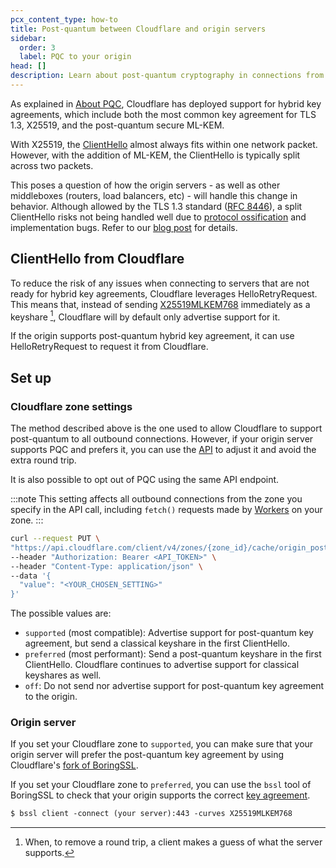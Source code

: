 ```yaml
---
pcx_content_type: how-to
title: Post-quantum between Cloudflare and origin servers
sidebar:
  order: 3
  label: PQC to your origin
head: []
description: Learn about post-quantum cryptography in connections from Cloudflare to your origin servers.
---
```


As explained in [About PQC](/ssl/post-quantum-cryptography/), Cloudflare has deployed support for hybrid key agreements, which include both the most common key agreement for TLS 1.3, X25519, and the post-quantum secure ML-KEM.

With X25519, the [ClientHello](https://www.cloudflare.com/learning/ssl/what-happens-in-a-tls-handshake/) almost always fits within one network packet. However, with the addition of ML-KEM, the ClientHello is typically split across two packets.

This poses a question of how the origin servers - as well as other middleboxes (routers, load balancers, etc) - will handle this change in behavior. Although allowed by the TLS 1.3 standard ([RFC 8446](https://www.rfc-editor.org/rfc/rfc8446.html)), a split ClientHello risks not being handled well due to [protocol ossification](https://en.wikipedia.org/wiki/Protocol_ossification) and implementation bugs. Refer to our [blog post](https://blog.cloudflare.com/post-quantum-to-origins/) for details.

## ClientHello from Cloudflare

To reduce the risk of any issues when connecting to servers that are not ready for hybrid key agreements, Cloudflare leverages HelloRetryRequest. This means that, instead of sending [X25519MLKEM768](/ssl/post-quantum-cryptography/#hybrid-key-agreement) immediately as a keyshare [^1], Cloudflare will by default only advertise support for it.

If the origin supports post-quantum hybrid key agreement, it can use HelloRetryRequest to request it from Cloudflare.

## Set up

### Cloudflare zone settings

The method described above is the one used to allow Cloudflare to support post-quantum to all outbound connections. However, if your origin server supports PQC and prefers it, you can use the [API](/api/operations/zone-cache-settings-change-origin-post-quantum-encryption-setting) to adjust it and avoid the extra round trip.

It is also possible to opt out of PQC using the same API endpoint.

:::note
This setting affects all outbound connections from the zone you specify in the API call, including `fetch()` requests made by [Workers](/workers/) on your zone.
:::

```bash
curl --request PUT \
"https://api.cloudflare.com/client/v4/zones/{zone_id}/cache/origin_post_quantum_encryption" \
--header "Authorization: Bearer <API_TOKEN>" \
--header "Content-Type: application/json" \
--data '{
  "value": "<YOUR_CHOSEN_SETTING>"
}'
```

The possible values are:
- `supported` (most compatible): Advertise support for post-quantum key agreement, but send a classical keyshare in the first ClientHello.
- `preferred` (most performant): Send a post-quantum keyshare in the first ClientHello. Cloudflare continues to advertise support for classical keyshares as well.
- `off`: Do not send nor advertise support for post-quantum key agreement to the origin.

### Origin server

If you set your Cloudflare zone to `supported`, you can make sure that your origin server will prefer the post-quantum key agreement by using Cloudflare's [fork of BoringSSL](https://github.com/cloudflare/boringssl-pq).

If you set your Cloudflare zone to `preferred`, you can use the `bssl` tool of BoringSSL to check that your origin supports the correct [key agreement](/ssl/post-quantum-cryptography/#hybrid-key-agreement).

```txt
$ bssl client -connect (your server):443 -curves X25519MLKEM768
```


[^1]: When, to remove a round trip, a client makes a guess of what the server supports.
